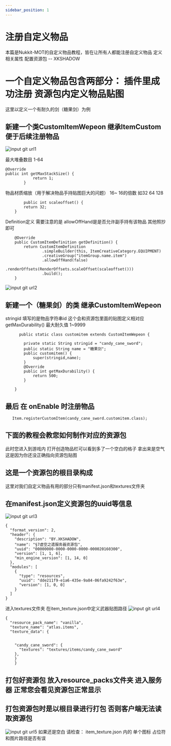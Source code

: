 ```yaml
---
sidebar_position: 1
---
```



# 注册自定义物品

本篇是Nukkit-MOT的自定义物品教程，皆在让所有人都能注册自定义物品 定义相关属性 配置资源包
-- XKSHADOW
# 一个自定义物品包含两部分： 插件里成功注册 资源包内定义物品贴图


这里以定义一个有耐久的剑（糖果剑）为例

## 新建一个类CustomItemWepeon 继承ItemCustom 便于后续注册物品

![input git url1](./images/custom_item/1.png)

最大堆叠数目 1-64

```url
@Override
public int getMaxStackSize() {
            return 1;
        }
```
物品材质缩放（用于解决物品手持贴图巨大的问题） 16~ 16的倍数 如32 64 128
```url
        public int scaleoffset() {
        return 32;
    }
```
Definition定义
需要注意的是 allowOffHand是是否允许副手持有该物品
其他照抄即可
```url
    @Override
    public CustomItemDefinition getDefinition() {
        return CustomItemDefinition
                .simpleBuilder(this, ItemCreativeCategory.EQUIPMENT)
                .creativeGroup("itemGroup.name.item")
                .allowOffHand(false)
                .renderOffsets(RenderOffsets.scaleOffset(scaleoffset()))
                .build();
    }
```

![input git url2](./images/custom_item/2.png)
## 新建一个（糖果剑）的类 继承CustomItemWepeon
stringid 填写的是物品字符串id 这个会和资源包里面的贴图定义相对应
getMaxDurability() 最大耐久值 1~9999
```url
      public static class customitem extends CustomItemWepeon {

        private static String stringid = "candy_cane_sword";
        public static String name = "糖果剑";
        public customitem() {
            super(stringid,name);
        }
        @Override
        public int getMaxDurability() {
            return 500;
        }

    }
```

## 最后 在 onEnable 时注册物品
```url
   Item.registerCustomItem(candy_cane_sword.customitem.class);
```


## 下面的教程会教您如何制作对应的资源包
此时您进入到游戏内 打开创造物品栏可以看到多了一个空白的格子
拿出来是空气 这是因为你还没正确指向资源包贴图
## 这是一个资源包的根目录构成
这里对我们自定义物品有用的部分只有manifest.json和textures文件夹
## 在manifest.json定义资源包的uuid等信息
![input git url3](./images/custom_item/3.png)
```url
{
  "format_version": 2,
  "header": {
    "description": "BY.XKSHADOW",
    "name": "§7虚空之遗服务器资源包",
    "uuid": "00000000-0000-0000-0000-000020160300",
    "version": [1, 1, 6],
    "min_engine_version": [1, 14, 0]
  },
  "modules": [
    {
      "type": "resources",
      "uuid": "dde211f9-e1a6-435e-9a84-06fa9242f63e",
      "version": [1, 0, 0]
    }
  ]
}
```
进入textures文件夹 在item_texture.json中定义武器贴图路径
![input git url4](./images/custom_item/4.png)
```url
{
  "resource_pack_name": "vanilla",
  "texture_name": "atlas.items",
  "texture_data": {


    "candy_cane_sword": {
      "textures": "textures/items/candy_cane_sword"
    },
	}
	}
```
## 打包好资源包 放入resource_packs文件夹 进入服务器 正常您会看见资源包正常显示
## 打包资源包时是以根目录进行打包 否则客户端无法读取资源包
![input git url5](./images/custom_item/5.png)
如果还是空白 请检查：
item_texture.json 内的 单个图标 占位符和图片路径是否有误
